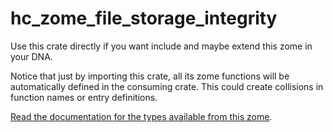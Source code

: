 
<Meta title="Backend/Integrity" />

# hc_zome_file_storage_integrity

Use this crate directly if you want include and maybe extend this zome in your DNA.

Notice that just by importing this crate, all its zome functions will be automatically defined in the consuming crate. This could create collisions in function names or entry definitions.

[Read the documentation for the types available from this zome](https://docs.rs/hc_zome_file_storage_integrity).
